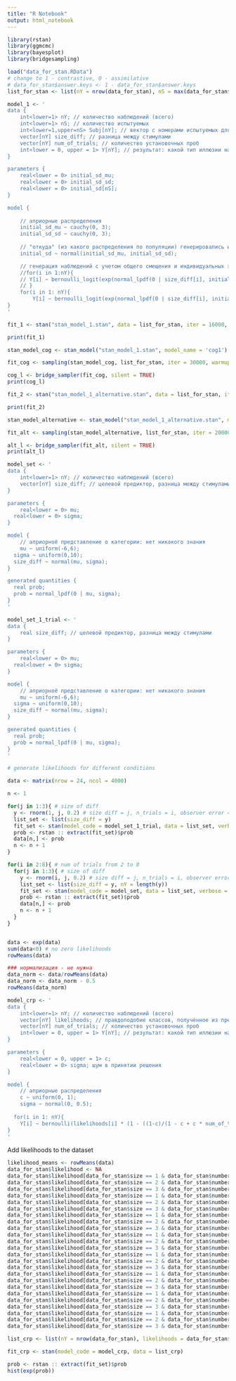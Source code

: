 ```yaml
---
title: "R Notebook"
output: html_notebook
---
```


```r
library(rstan)
library(ggmcmc)
library(bayesplot)
library(bridgesampling)
```

```r
load("data_for_stan.RData")
# change to 1 - contrastive, 0 - assimilative
# data_for_stan$answer.keys <- 1 - data_for_stan$answer.keys
list_for_stan <- list(nY = nrow(data_for_stan), nS = max(data_for_stan$participant), Subj = data_for_stan$participant, size_diff = data_for_stan$size, num_of_trials = data_for_stan$number_of_fixational_trials, Y = data_for_stan$answer.keys)
```

```r
model_1 <- '
data {
	int<lower=1> nY; // количество наблюдений (всего)
	int<lower=1> nS; // количество испытуемых
	int<lower=1,upper=nS> Subj[nY]; // вектор с номерами испытуемых для каждого из наблюдений
	vector[nY] size_diff; // разница между стимулами
	vector[nY] num_of_trials; // количество установочных проб
	int<lower = 0, upper = 1> Y[nY]; // результат: какой тип иллюзии наблюдался. 1 - ассимилятивная
}

parameters {
	real<lower = 0> initial_sd_mu;
	real<lower = 0> initial_sd_sd;
	real<lower = 0> initial_sd[nS];
}

model {
  
	// априорные распределения
	initial_sd_mu ~ cauchy(0, 3);
	initial_sd_sd ~ cauchy(0, 3);
  
	// "откуда" (из какого распределения по популяции) генерировались индивидуальные размеры эффекта
	initial_sd ~ normal(initial_sd_mu, initial_sd_sd);

	// генерация наблюдений с учетом общего смещения и индивидуальных эффектов (логистическая регрессия)
	//for(i in 1:nY){
    // Y[i] ~ bernoulli_logit(exp(normal_lpdf(0 | size_diff[i], initial_sd[Subj[i]]/num_of_trials[i])));
	// }
	for(i in 1: nY){
		Y[i] ~ bernoulli_logit(exp(normal_lpdf(0 | size_diff[i], initial_sd[Subj[i]]/num_of_trials[i])));}
}
'
```

```r
fit_1 <- stan("stan_model_1.stan", data = list_for_stan, iter = 16000, warmup = 10000)
```

```r
print(fit_1)
```

```r
stan_model_cog <- stan_model("stan_model_1.stan", model_name = 'cog1') 

fit_cog <- sampling(stan_model_cog, list_for_stan, iter = 30000, warmup = 6000)

cog_l <- bridge_sampler(fit_cog, silent = TRUE)
print(cog_l)
```


```r
fit_2 <- stan("stan_model_1_alternative.stan", data = list_for_stan, iter = 6000, warmup = 2000)
```

```r
print(fit_2)
```


```r
stan_model_alternative <- stan_model("stan_model_1_alternative.stan", model_name = 'alt1') 

fit_alt <- sampling(stan_model_alternative, list_for_stan, iter = 20000, warmup = 2000)

alt_l <- bridge_sampler(fit_alt, silent = TRUE)
print(alt_l)
```

```r
model_set <- '
data {
	int<lower=1> nY; // количество наблюдений (всего)
	vector[nY] size_diff; // целевой предиктор, разница между стимулами
}

parameters {
	real<lower = 0> mu;
  real<lower = 0> sigma;
}

model {
	// априорноё представление о категории: нет никакого знания
	mu ~ uniform(-6,6);
  sigma ~ uniform(0,10);
  size_diff ~ normal(mu, sigma);
}

generated quantities {
  real prob;
  prob = normal_lpdf(0 | mu, sigma);
}
'
```


```r
model_set_1_trial <- '
data {
	real size_diff; // целевой предиктор, разница между стимулами
}

parameters {
	real<lower = 0> mu;
  real<lower = 0> sigma;
}

model {
	// априорноё представление о категории: нет никакого знания
	mu ~ uniform(-6,6);
  sigma ~ uniform(0,10);
  size_diff ~ normal(mu, sigma);
}

generated quantities {
  real prob;
  prob = normal_lpdf(0 | mu, sigma);
}
'
```

```r
# generate likelihoods for different conditions

data <- matrix(nrow = 24, ncol = 4000)

n <- 1

for(j in 1:3){ # size of diff
  y <- rnorm(1, j, 0.2) # size diff = j, n_trials = i, observer error = 0.2
  list_set <- list(size_diff = y)
  fit_set <- stan(model_code = model_set_1_trial, data = list_set, verbose = FALSE)
  prob <- rstan :: extract(fit_set)$prob
  data[n,] <- prob
  n <- n + 1
}

for(i in 2:8){ # num of trials from 2 to 8
  for(j in 1:3){ # size of diff
    y <- rnorm(i, j, 0.2) # size diff = j, n_trials = i, observer error = 0.2
    list_set <- list(size_diff = y, nY = length(y))
    fit_set <- stan(model_code = model_set, data = list_set, verbose = FALSE)
    prob <- rstan :: extract(fit_set)$prob
    data[n,] <- prob
    n <- n + 1
  }
}


data <- exp(data)
sum(data<0) # no zero likelihoods
rowMeans(data)

### нормализация - не нужна
data_norm <- data/rowMeans(data)
data_norm <- data_norm - 0.5
rowMeans(data_norm)
```


```r
model_crp <- '
data {
	int<lower=1> nY; // количество наблюдений (всего)
	vector[nY] likelihoods; // правдоподобие классов, полученное из предыдущей модели
	vector[nY] num_of_trials; // количество установочных проб
	int<lower = 0, upper = 1> Y[nY]; // результат: какой тип иллюзии наблюдался. 1 - ассимилятивная
}

parameters {
	real<lower = 0, upper = 1> c;
	real<lower = 0> sigma; шум в принятии решения
}

model {
	// априорные распределения
	c ~ uniform(0, 1);
	sigma ~ normal(0, 0.5);
  
  for(i in 1: nY){
    Y[i] ~ bernoulli(likelihoods[i] * (1 - ((1-c)/(1 - c + c * num_of_trials[i]))));} # второй множитель - прайор ненулевого класса из CRP
}
'
```

Add likelihoods to the dataset

```r
likelihood_means <- rowMeans(data)
data_for_stan$likelihood <- NA
data_for_stan$likelihood[data_for_stan$size == 1 & data_for_stan$number_of_fixational_trials == 1] <- likelihood_means[1]
data_for_stan$likelihood[data_for_stan$size == 2 & data_for_stan$number_of_fixational_trials == 1] <- likelihood_means[2]
data_for_stan$likelihood[data_for_stan$size == 3 & data_for_stan$number_of_fixational_trials == 1] <- likelihood_means[3]
data_for_stan$likelihood[data_for_stan$size == 1 & data_for_stan$number_of_fixational_trials == 2] <- likelihood_means[4]
data_for_stan$likelihood[data_for_stan$size == 2 & data_for_stan$number_of_fixational_trials == 2] <- likelihood_means[5]
data_for_stan$likelihood[data_for_stan$size == 3 & data_for_stan$number_of_fixational_trials == 2] <- likelihood_means[6]
data_for_stan$likelihood[data_for_stan$size == 1 & data_for_stan$number_of_fixational_trials == 3] <- likelihood_means[7]
data_for_stan$likelihood[data_for_stan$size == 2 & data_for_stan$number_of_fixational_trials == 3] <- likelihood_means[8]
data_for_stan$likelihood[data_for_stan$size == 3 & data_for_stan$number_of_fixational_trials == 3] <- likelihood_means[9]
data_for_stan$likelihood[data_for_stan$size == 1 & data_for_stan$number_of_fixational_trials == 4] <- likelihood_means[10]
data_for_stan$likelihood[data_for_stan$size == 2 & data_for_stan$number_of_fixational_trials == 4] <- likelihood_means[11]
data_for_stan$likelihood[data_for_stan$size == 3 & data_for_stan$number_of_fixational_trials == 4] <- likelihood_means[12]
data_for_stan$likelihood[data_for_stan$size == 1 & data_for_stan$number_of_fixational_trials == 5] <- likelihood_means[13]
data_for_stan$likelihood[data_for_stan$size == 2 & data_for_stan$number_of_fixational_trials == 5] <- likelihood_means[14]
data_for_stan$likelihood[data_for_stan$size == 3 & data_for_stan$number_of_fixational_trials == 5] <- likelihood_means[15]
data_for_stan$likelihood[data_for_stan$size == 1 & data_for_stan$number_of_fixational_trials == 6] <- likelihood_means[16]
data_for_stan$likelihood[data_for_stan$size == 2 & data_for_stan$number_of_fixational_trials == 6] <- likelihood_means[17]
data_for_stan$likelihood[data_for_stan$size == 3 & data_for_stan$number_of_fixational_trials == 6] <- likelihood_means[18]
data_for_stan$likelihood[data_for_stan$size == 1 & data_for_stan$number_of_fixational_trials == 7] <- likelihood_means[19]
data_for_stan$likelihood[data_for_stan$size == 2 & data_for_stan$number_of_fixational_trials == 7] <- likelihood_means[20]
data_for_stan$likelihood[data_for_stan$size == 3 & data_for_stan$number_of_fixational_trials == 7] <- likelihood_means[21]
data_for_stan$likelihood[data_for_stan$size == 1 & data_for_stan$number_of_fixational_trials == 8] <- likelihood_means[22]
data_for_stan$likelihood[data_for_stan$size == 2 & data_for_stan$number_of_fixational_trials == 8] <- likelihood_means[23]
data_for_stan$likelihood[data_for_stan$size == 3 & data_for_stan$number_of_fixational_trials == 8] <- likelihood_means[24]
```

```r
list_crp <- list(nY = nrow(data_for_stan), likelihoods = data_for_stan$likelihood, num_of_trials = data_for_stan$number_of_fixational_trials, Y = data_for_stan$answer.keys)

fit_crp <- stan(model_code = model_crp, data = list_crp)
```


```r
prob <- rstan :: extract(fit_set)$prob
hist(exp(prob))
```

```r

```


